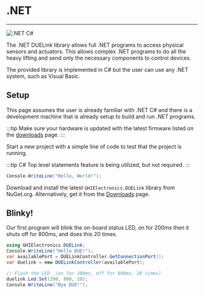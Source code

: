# .NET

---

![.NET C#](pathname:///img/cSharp.png)

The .NET DUELink library allows full .NET programs to access physical sensors and actuators. This allows complex .NET programs to do all the heavy lifting and send only the necessary components to control devices.

The provided library is implemented in C# but the user can use any .NET system, such as Visual Basic.

## Setup

This page assumes the user is already familiar with .NET C# and there is a development machine that is already setup to build and run .NET programs.

:::tip
Make sure your hardware is updated with the latest firmware listed on the [downloads](../downloads.mdx) page.
:::

Start a new project with a simple line of code to test that the project is running.

:::tip
C# Top level statements feature is being utilized, but not required.
:::

```cs
Console.WriteLine("Hello, World!");
```

Download and install the latest `GHIElectronics.DUELink` library from NuGet.org. Alternatively, get it from the [Downloads](../downloads.mdx) page.

## Blinky!

Our first program will blink the on-board status LED, on for 200ms then it shuts off for 800ms, and does this 20 times.

```cs
using GHIElectronics.DUELink;
Console.WriteLine("Hello DUE!");
var availablePort = DUELinkController.GetConnectionPort();
var duelink = new DUELinkController(availablePort);

// Flash the LED  (on for 200ms, off for 800ms, 20 times)
duelink.Led.Set(200, 800, 20);
Console.WriteLine("Bye DUE!");
```
